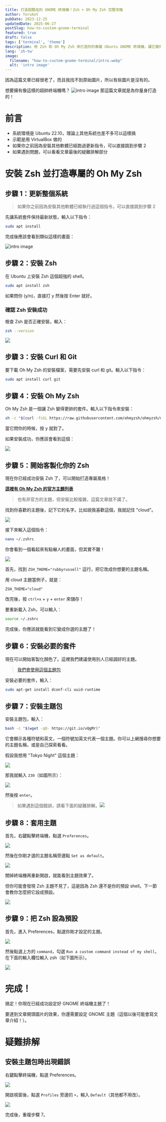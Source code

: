 ```yaml
---
title: 打造超酷炫的 GNOME 終端機！Zsh + Oh My Zsh 完整攻略
author: Yorukot
pubDate: 2023-12-25
updatedDate: 2025-06-27
postSlug: how-to-custom-gnome-terminal
featured: true
draft: false
tags: ['terminal', 'theme']
description: 用 Zsh 和 Oh My Zsh 來打造你的專屬 Ubuntu GNOME 終端機，讓它變得超有型！
lang: 'zh-tw'
image:
  filename: "how-to-custom-gnome-terminal/intro.webp"
  alt: 'intro image'
---
```


<Alert type="info">
因為這篇文章已經很老了，而且我找不到原始圖片，所以有些圖片是沒有的。
</Alert>

想要擁有像這樣的超帥終端機嗎？
![intro image](../../../assets/blog/how-to-custom-gnome-terminal/intro.webp)
那這篇文章就是為你量身打造的！

# 前言

- 系統環境是 Ubuntu 22.10，理論上其他系統也差不多可以這樣搞
- 示範是用 VirtualBox 做的
- 如果你之前因為安裝其他軟體已經跑過更新指令，可以直接跳到步驟 2
- 如果遇到問題，可以看看文章最後的疑難排解部分

# 安裝 Zsh 並打造專屬的 Oh My Zsh

## 步驟 1：更新整個系統

> 如果你之前因為安裝其他軟體已經執行過這個指令，可以直接跳到步驟 2

先讓系統套件保持最新狀態，輸入以下指令：

```bash
sudo apt install
```

完成後應該會看到類似這樣的畫面：

![intro image](../../../assets/blog/how-to-custom-gnome-terminal/intro.webp)

## 步驟 2：安裝 Zsh

在 Ubuntu 上安裝 Zsh 這個超強的 shell。

```bash
sudo apt install zsh
```

如果問你 (y/n)，直接打 y 然後按 Enter 就好。

### 確認 Zsh 安裝成功

檢查 Zsh 是否正確安裝，輸入：

```bash
zsh --version
```

![](https://i.imgur.com/xyN5XY2.webp)

## 步驟 3：安裝 Curl 和 Git

要下載 Oh My Zsh 的安裝檔案，需要先安裝 curl 和 git。輸入以下指令：

```bash
sudo apt install curl git
```

## 步驟 4：安裝 Oh My Zsh

Oh My Zsh 是一個讓 Zsh 變得更帥的套件。輸入以下指令來安裝：

```bash
sh -c "$(curl -fsSL https://raw.githubusercontent.com/ohmyzsh/ohmyzsh/master/tools/install.sh)"
```

當它問你的時候，按 y 就對了。

如果安裝成功，你應該會看到這個：

![](https://i.imgur.com/zP8EMvC.webp)

## 步驟 5：開始客製化你的 Zsh

現在你已經成功安裝 Zsh 了，可以開始打造專屬風格！

[**這裡有 Oh My Zsh 的官方主題列表**](https://github.com/ohmyzsh/ohmyzsh/wiki/Themes)

> 也有非官方的主題，但安裝比較複雜，這篇文章就不講了。

找到你喜歡的主題後，記下它的名字。比如說我喜歡這個，我就記住 "cloud"。

![](https://i.imgur.com/mORlwfs.webp)

接下來輸入這個指令：

```bash
nano ~/.zshrc
```

你會看到一個看起來有點嚇人的畫面，但其實不難！

![](https://i.imgur.com/EI2mg4F.webp)

首先，找到 `ZSH_THEME="rubbyrussell"` 這行，把它改成你想要的主題名稱。

用 cloud 主題當例子，就是：

`ZSH_THEME="cloud"`

改完後，按 `ctrl+x` + `y` + `enter` 來儲存！

要重新載入 Zsh，可以輸入：

```bash
source ~/.zshrc
```

完成後，你應該就能看到它變成你選的主題了！

## 步驟 6：安裝必要的套件

現在可以開始客製化顏色了。這裡我們建議使用別人已經調好的主題。

> [我們會使用這個主題包](https://github.com/Gogh-Co/Gogh)

安裝必要的套件，輸入：

```bash
sudo apt-get install dconf-cli uuid-runtime
```

## 步驟 7：安裝主題包

安裝主題包，輸入：

```bash
bash -c "$(wget -qO- https://git.io/vQgMr)"
```

它會顯示各種符號和英文，一個符號加英文代表一個主題。你可以上網搜尋你想要的主題名稱，或是自己探索看看。

假設我想用 "Tokyo Night" 這個主題：

![](https://i.imgur.com/HPqe3j2.webp)

那我就輸入 `230`（如圖所示）：

![](https://i.imgur.com/xBbMqnr.webp)

然後按 `enter`。

> 如果遇到這個錯誤，請看下面的疑難排解。![](https://i.imgur.com/AVFdyQ6.webp)

## 步驟 8：套用主題

首先，右鍵點擊終端機，點選 `Preferences`。

![](https://i.imgur.com/Ninvspx.webp)

然後在你剛才選的主題名稱旁邊點 `Set as default`。

![](https://i.imgur.com/r63e1TY.webp)

關掉終端機再重新開啟，就能看到主題效果了。

但你可能會發現 Zsh 主題不見了，這是因為 Zsh 還不是你的預設 shell。下一節會教你怎麼把它設成預設。

![](https://i.imgur.com/r63e1TY.webp)

## 步驟 9：把 Zsh 設為預設

首先，進入 Preferences，點選你剛才設定的主題。

![](https://i.imgur.com/SEiDkEm.webp)

然後點選上方的 `command`，勾選 `Run a custom command instead of my shell`，在下面的輸入欄位輸入 zsh（如下圖所示）。

![](https://i.imgur.com/xLvSk4n.webp)

# 完成！

搞定！你現在已經成功設定好 GNOME 終端機主題了！

要達到文章開頭圖片的效果，你還需要設定 GNOME 主題（這個以後可能會寫文章介紹！）。

# 疑難排解

## 安裝主題包時出現錯誤

右鍵點擊終端機，點選 Preferences。

![](https://i.imgur.com/Ninvspx.webp)

開啟視窗後，點選 `Profiles` 旁邊的 `+`，輸入 `Default`（其他都不用改）。

![](https://i.imgur.com/R5hCUNc.webp)

完成後，重複步驟 7。
